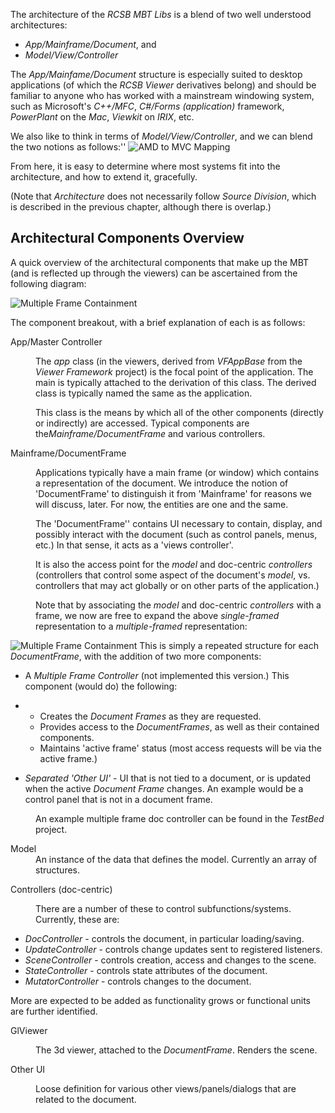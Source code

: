 The architecture of the ''RCSB MBT Libs'' is a blend of two well understood architectures:

* ''App/Mainframe/Document'', and
* ''Model/View/Controller''

The ''App/Mainfame/Document'' structure is especially suited to desktop applications (of which
the ''RCSB Viewer'' derivatives belong) and should be familiar to anyone who has worked with
a mainstream windowing system, such as Microsoft's ''C++/MFC'', ''C#/Forms (application)'' framework, 
''PowerPlant'' on the ''Mac'', ''Viewkit'' on ''IRIX'', etc.

We also like to think in terms of ''Model/View/Controller'', and we can blend the two
notions as follows:''
<img src="images/MBTArchAMDtoMVC.png" alt="AMD to MVC Mapping"/>

From here, it is easy to determine where most systems fit into the architecture, and how to
extend it, gracefully.

(Note that ''Architecture'' does not necessarily follow ''Source Division'', which is
described in the previous chapter, although there is overlap.)

== Architectural Components Overview ==

A quick overview of the architectural components that make up the MBT (and is reflected
up through the viewers) can be ascertained from the following diagram:</p>
<img src="images/MBTSingleFrameContainmentArch.png" alt="Multiple Frame Containment" />

The component breakout, with a brief explanation of each is as follows:

;App/Master Controller

:The ''app'' class (in the viewers, derived from ''VFAppBase'' from the ''Viewer Framework'' project) is the focal point of the application.  The main is typically attached to the derivation of this class.  The derived class is typically named the same as the application.

:This class is the means by which all of the other components (directly or indirectly) are accessed.  Typical components are the''Mainframe/DocumentFrame'' and various controllers.

;Mainframe/DocumentFrame

:Applications typically have a main frame (or window) which contains a representation of the document.  We introduce the notion of 'DocumentFrame' to distinguish it from 'Mainframe' for reasons we will discuss, later.  For now, the entities are one and the same.

:The 'DocumentFrame'' contains UI necessary to contain, display, and possibly interact with the document (such as control panels, menus, etc.)  In that sense, it acts as a 'views controller'.

:It is also the access point for the ''model'' and doc-centric ''controllers'' (controllers that control some aspect of the document's ''model'', vs. controllers that may act globally or on other parts of the application.)

:Note that by associating the ''model'' and doc-centric ''controllers'' with a frame, we now are free to expand the above ''single-framed'' representation to a ''multiple-framed'' representation:
<img src="images/MBTMDIContainmentArch.png" alt="Multiple Frame Containment"/> This is simply a repeated structure for each ''DocumentFrame'', with the addition of two more components:

*A ''Multiple Frame Controller'' (not implemented this version.)  This component (would do) the following:

**Creates the ''Document Frames'' as they are requested.
**Provides access to the ''DocumentFrames'', as well as their contained components.
**Maintains 'active frame' status (most access requests will be via the active frame.)

*''Separated 'Other UI' '' - UI that is not tied to a document, or is updated when the active ''Document Frame'' changes.  An example would be a control panel that is not in a document frame.

:An example multiple frame doc controller can be found in the ''TestBed'' project.

;Model
:An instance of the data that defines the model.  Currently an array of structures.

;Controllers (doc-centric)

:There are a number of these to control subfunctions/systems.  Currently, these are:

*<em>DocController</em> - controls the document, in particular loading/saving.
*<em>UpdateController</em> - controls change updates sent to registered listeners.
*<em>SceneController</em> - controls creation, access and changes to the scene.
*<em>StateController</em> - controls state attributes of the document.
*<em>MutatorController</em> - controls changes to the document.

More are expected to be added as functionality grows or functional units are further identified.

;GlViewer

:The 3d viewer, attached to the <em>DocumentFrame</em>.  Renders the scene.

;Other UI

:Loose definition for various other views/panels/dialogs that are related to the document.